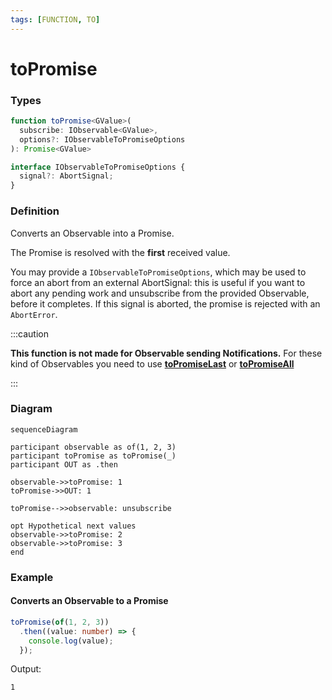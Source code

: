 ```yaml
---
tags: [FUNCTION, TO]
---
```


# toPromise

### Types

```ts
function toPromise<GValue>(
  subscribe: IObservable<GValue>,
  options?: IObservableToPromiseOptions
): Promise<GValue>
```

```ts
interface IObservableToPromiseOptions {
  signal?: AbortSignal;
}
```

### Definition

Converts an Observable into a Promise.

The Promise is resolved with the **first** received value.

You may provide a `IObservableToPromiseOptions`, which may be used to force an abort from an external
AbortSignal: this is useful if you want to abort any pending work and unsubscribe from the provided Observable,
before it completes. If this signal is aborted, the promise is rejected with an `AbortError`.

:::caution

**This function is not made for Observable sending Notifications.**
For these kind of Observables you need to use **[toPromiseLast](/docs/reference/to-promise-last/)**
or **[toPromiseAll](/docs/reference/to-promise-all/)**

:::

### Diagram

```mermaid
sequenceDiagram

participant observable as of(1, 2, 3)
participant toPromise as toPromise(_)
participant OUT as .then

observable->>toPromise: 1
toPromise->>OUT: 1

toPromise-->>observable: unsubscribe

opt Hypothetical next values
observable->>toPromise: 2
observable->>toPromise: 3
end
```

### Example

#### Converts an Observable to a Promise

```ts
toPromise(of(1, 2, 3))
  .then((value: number) => {
    console.log(value);
  });
```

Output:

```text
1
```
